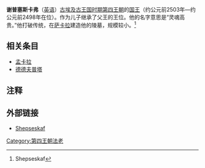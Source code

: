{{Pharaoh Infobox
|Name=谢普塞斯卡弗
|Alt=塞斯卡夫
|Image=Abydos KL 04-06 n25.jpg
| nomen          = 谢普塞斯卡弗<br /> ''{{Unicode|špṣṣ-k3.f}}''<br>''His [[Ancient_Egyptian_concept_of_the_soul#Ka_.28vital_spark.29|Ka]] is noble''<ref name=TOSCH/><br><hiero>M23:t-L2:t-<-A50-S29-S29-D28:I9-></hiero>
| horus          = Hor-Shepsekhet<br /> ''{{Unicode|ῌr-špṣ-ḫt}}''<br/>荷鲁斯，高贵之躯
| horus_hiero    = <hiero>A50-F32</hiero>
| horus_prefix   = <!-- Default is <hiero>G5</hiero> -->
| nebty          = Shepse-Nebty <br/>''{{Unicode|Nbt.j-špṣ}}''<br/> ''The noble one of the two Ladies''<br><hiero>G16-A50</hiero><br>'''[[阿拜多斯王表|阿拜多斯王表]]'''<br>谢普塞斯卡弗<br /> ''{{Unicode|špṣṣ-k3.f}}''<br>''His Ka is noble''<br><hiero><-A50-O34:O34-D28:I9-></hiero><br/>'''[[都灵王表|都灵王表]]'''<br>名字失载，统治四年<br/><hiero>HASH-HASH-HASH-V11A-G7-HASH-M4-X1:N33-Z1-Z1-Z1-Z1</hiero><ref>Alan H. Gardiner: ''The royal canon of Turin'', Griffith Institute, Oxford (UK) 1997, ISBN ISBN 0-900416-48-3, page 16; table II.</ref>
|Caption=[[阿拜多斯王表|阿拜多斯王表]]之谢普塞斯卡弗徽记
|Reign=约公元前2510年前后<ref name=TOSCH>Thomas Schneider: ''Lexikon der Pharaonen''. Albatros, Düsseldorf 2002, ISBN 3-491-96053-3, page 248.</ref> 
|Dynasty=[[古埃及|古埃及]][[第四王朝|第四王朝]]
|Coregency=
|Predecessor=[[孟卡拉|孟卡拉]]
|Successor=[[德德夫普塔|德德夫普塔]]
|Spouse= 
|Children=
|Father=孟卡拉
|Mother=
|Born=
|Died=约公元前2498年
|Burial=[[谢普塞斯卡弗金字塔|谢普塞斯卡弗金字塔]]
|Monuments=
|}}
'''谢普塞斯卡弗'''（[[英语|英语]]{{lang|eng|Shepseskaf}}）[[古埃及|古埃及]][[古王国时期|古王国时期]][[埃及第四王朝|第四王朝]]的[[国王|国王]]（约公元前2503年—约公元前2498年在位）。作为儿子继承了父王的王位。他的名字意思是“灵魂高贵。”他打破传统，在[[萨卡拉|萨卡拉]]建造他的陵墓，规模较小。<ref>{{cite web |url=http://www.ancient-egypt.org/kings/04/0407_shepseskaf/history.html |title=存档副本 |accessdate=2007-02-25 |deadurl=yes |archiveurl=https://web.archive.org/web/20070210130052/http://www.ancient-egypt.org/kings/04/0407_shepseskaf/history.html |archivedate=2007-02-10 }} Shepseskaf</ref>

== 相关条目 ==
* [[孟卡拉|孟卡拉]]
* [[德德夫普塔|德德夫普塔]]

==注释==
<references/>

== 外部链接 ==
*[https://web.archive.org/web/20070210130052/http://www.ancient-egypt.org/kings/04/0407_shepseskaf/history.html Shepseskaf]

{{Pharaoh | Prev=[[孟卡拉|孟卡拉]] | Dynasty=[[埃及第四王朝|第四王朝]] | Next=[[德德夫普塔|德德夫普塔]]}}

{{Commonscat|Shepseskaf}}
{{著名埃及统治者}}

{{Monarch-stub}}
[[Category:第四王朝法老|Category:第四王朝法老]]